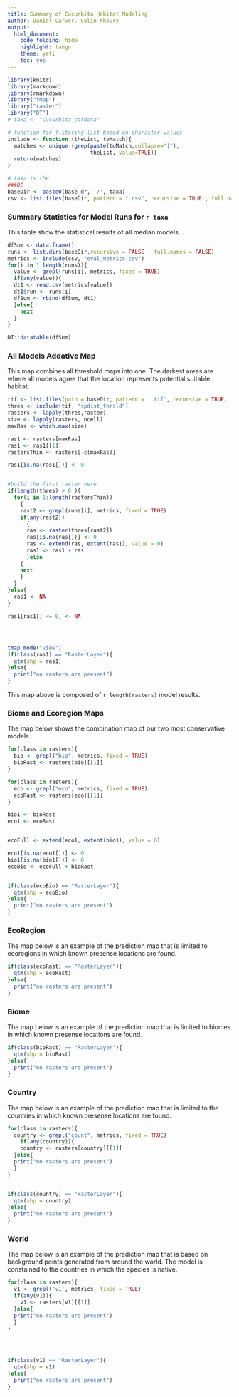 ```yaml
---
title: Summary of Cucurbita Habitat Modeling 
author: Daniel Carver. Colin Khoury 
output:
  html_document:
    code_folding: hide
    highlight: tango
    theme: yeti
    toc: yes
---
```



```r

library(knitr)
library(markdown)
library(rmarkdown)
library("tmap")
library("raster")
library("DT")
# taxa <- "Cucurbita_cordata"

```

```r
# function for flitering list based on character values 
include <- function (theList, toMatch){
  matches <- unique (grep(paste(toMatch,collapse="|"), 
                          theList, value=TRUE))
  return(matches)
}
```

```r
# taxa is the 
###DC
baseDir <- paste0(base_dr, '/', taxa)
csv <- list.files(baseDir, pattern = ".csv", recursive = TRUE , full.names = TRUE)
```


### Summary Statistics for Model Runs for `r taxa`

This table show the statistical results of all median models. 
```r

dfSum <- data.frame()
runs <- list.dirs(baseDir,recursive = FALSE , full.names = FALSE)
metrics <- include(csv, "eval_metrics.csv")
for(i in 1:length(runs)){
  value <- grepl(runs[i], metrics, fixed = TRUE)
  if(any(value)){
  dt1 <- read.csv(metrics[value])
  dt1$run <- runs[i]
  dfSum <- rbind(dfSum, dt1)
  }else{
    next
  }
}

DT::datatable(dfSum)
```

### All Models Addative Map
This map combines all threshold maps into one. The darkest areas are where all models agree that the location represents potential suitable habitat.  
```r
tif <- list.files(path = baseDir, pattern = '.tif', recursive = TRUE, full.names = TRUE)
thres <- include(tif, "spdist_thrsld")
rasters <- lapply(thres,raster)
size <- lapply(rasters, ncell)
maxRas <- which.max(size)

ras1 <- rasters[maxRas]
ras1 <- ras1[[1]]
rastersThin <- rasters[-c(maxRas)]

ras1[is.na(ras1[])] <- 0 


#build the first raster here 
if(length(thres) > 0 ){
  for(i in 1:length(rastersThin))
    {
    rast2 <- grepl(runs[i], metrics, fixed = TRUE)
    if(any(rast2))
      {
      ras <- raster(thres[rast2])
      ras[is.na(ras[])] <- 0 
      ras <- extend(ras, extent(ras1), value = 0)
      ras1 <- ras1 + ras
      }else
    {
    next
    }
  }
}else{
  ras1 <- NA
}

ras1[ras1[] <= 0] <- NA 




tmap_mode("view")
if(class(ras1) == "RasterLayer"){
  qtm(shp = ras1)
}else{
  print("no rasters are present")
}
```
This map above is composed of `r length(rasters)` model results. 


### Biome and Ecoregion Maps

The map below shows the combination map of our two most conservative models. 

```r
for(class in rasters){
  bio <- grepl("bio", metrics, fixed = TRUE)
  bioRast <- rasters[bio][[1]]
}

for(class in rasters){
  eco <- grepl("eco", metrics, fixed = TRUE)
  ecoRast <- rasters[eco][[1]]
}

bio1 <- bioRast
eco1 <- ecoRast


ecoFull <- extend(eco1, extent(bio1), value = 0)

eco1[is.na(eco1[])] <- 0 
bio1[is.na(bio1[])] <- 0 
ecoBio <- ecoFull + bioRast


if(class(ecoBio) == "RasterLayer"){
  qtm(shp = ecoBio)
}else{
  print("no rasters are present")
}
```


### EcoRegion 
The map below is an example of the prediction map that is limited to ecoregions in which known presense locations are found. 
```r
if(class(ecoRast) == "RasterLayer"){
  qtm(shp = ecoRast)
}else{
  print("no rasters are present")
}

```


### Biome 
The map below is an example of the prediction map that is limited to biomes in which known presense locations are found. 

```r
if(class(bioRast) == "RasterLayer"){
  qtm(shp = bioRast)
}else{
  print("no rasters are present")
}
```

### Country

The map below is an example of the prediction map that is limited to the countries in which known presense locations are found. 
```r
for(class in rasters){
  country <- grepl("count", metrics, fixed = TRUE)
    if(any(country)){
    country <- rasters[country][[1]]
  }else{
  print("no rasters are present")
  }
}


if(class(country) == "RasterLayer"){
  qtm(shp = country)
}else{
  print("no rasters are present")
}
```


### World 

The map below is an example of the prediction map that is based on background points generated from around the world. The model is constained to the countries in which the species is native. 

```r
for(class in rasters){
  v1 <- grepl('v1', metrics, fixed = TRUE)
  if(any(v1)){
    v1 <- rasters[v1][[1]]
  }else{
  print("no rasters are present")
  }
}




if(class(v1) == "RasterLayer"){
  qtm(shp = v1)
}else{
  print("no rasters are present")
}
```

